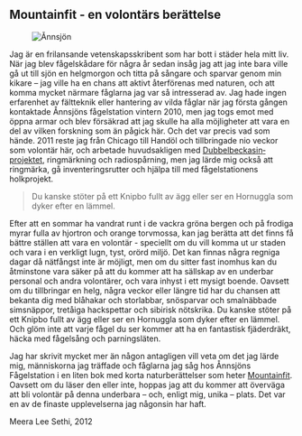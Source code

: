 
## Mountainfit - en volontärs berättelse

<Figure caption="Ånnsjön. Foto Meera Lee Sethi">
  <Image alt="Ånnsjön" src="/images/mountainfit_meera-lee-sethi.jpg" />
</Figure>

Jag är en frilansande vetenskapsskribent som har bott i städer hela mitt liv. När jag blev fågelskådare för några år sedan insåg jag att jag inte bara ville gå ut till sjön en helgmorgon och titta på sångare och sparvar genom min kikare – jag ville ha en chans att aktivt återförenas med naturen, och att komma mycket närmare fåglarna jag var så intresserad av. Jag hade ingen erfarenhet av fältteknik eller hantering av vilda fåglar när jag första gången kontaktade Ånnsjöns fågelstation vintern 2010, men jag togs emot med öppna armar och blev försäkrad att jag skulle ha alla möjligheter att vara en del av vilken forskning som än pågick här. Och det var precis vad som hände. 2011 reste jag från Chicago till Handöl och tillbringade nio veckor som volontär här, och arbetade huvudsakligen med [Dubbelbeckasin&shy;projektet](/projects/great-snipe), ringmärkning och radiospårning, men jag lärde mig också att ringmärka, gå inventeringsrutter och hjälpa till med fågelstationens holkprojekt.

> Du kanske stöter på ett Knipbo fullt av ägg eller ser en Hornuggla som dyker efter en lämmel.

Efter att en sommar ha vandrat runt i de vackra gröna bergen och på frodiga myrar fulla av hjortron och orange torvmossa, kan jag berätta att det finns få bättre ställen att vara en volontär - speciellt om du vill komma ut ur staden och vara i en verkligt lugn, tyst, orörd miljö. Det kan finnas några regniga dagar då nätfångst inte är möjligt, men om du sitter fast inomhus kan du åtminstone vara säker på att du kommer att ha sällskap av en underbar personal och andra volontärer, och vara inhyst i ett mysigt boende. Oavsett om du tillbringar en helg, några veckor eller längre tid har du chansen att bekanta dig med blåhakar och storlabbar, snösparvar och smalnäbbade simsnäppor, tretåiga hackspettar och sibirisk nötskrika. Du kanske stöter på ett Knipbo fullt av ägg eller ser en Hornuggla som dyker efter en lämmel. Och glöm inte att varje fågel du ser kommer att ha en fantastisk fjäderdräkt, häcka med fågelsång och parningsläten.

Jag har skrivit mycket mer än någon antagligen vill veta om det jag lärde mig, människorna jag träffade och fåglarna jag såg hos Ånnsjöns Fågelstation i en liten bok med korta naturberättelser som heter [Mountainfit](http://www.scienceessayist.com/book/). Oavsett om du läser den eller inte, hoppas jag att du kommer att överväga att bli volontär på denna underbara – och, enligt mig, unika – plats. Det var en av de finaste upplevelserna jag någonsin har haft.

Meera Lee Sethi, 2012
